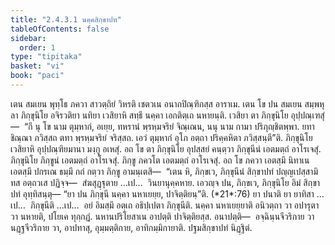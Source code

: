 ```yaml
---
title: "2.4.3.1 นคฺคสิกฺขาปท"
tableOfContents: false
sidebar:
  order: 1
type: "tipitaka"
basket: "vi"
book: "paci"
---
```



<DynamicBreadcrumb />

<Division number="883" book="paci">

<Paragraph number="2785" book="paci">
เตน สมเยน พุทฺโธ ภควา สาวตฺถิยํ วิหรติ เชตวเน อนาถปิณฺฑิกสฺส อาราเม. เตน โข ปน สมเยน สมฺพหุลา ภิกฺขุนิโย อจิรวติยา นทิยา เวสิยาหิ สทฺธึ นคฺคา เอกติตฺเถ นหายนฺติ. เวสิยา ตา ภิกฺขุนิโย อุปฺปณฺเฑสุํ—  “กึ นุ โข นาม ตุมฺหากํ, อเยฺย, ทหรานํ พฺรหฺมจริยํ จิณฺเณน, นนุ นาม กามา ปริภุญฺชิตพฺพา. ยทา ชิณฺณา ภวิสฺสถ ตทา พฺรหฺมจริยํ จริสฺสถ. เอวํ ตุมฺหากํ อุโภ อตฺถา ปริคฺคหิตา ภวิสฺสนฺตี”ติ. ภิกฺขุนิโย เวสิยาหิ อุปฺปณฺฑิยมานา มงฺกู อเหสุํ. อถ โข ตา ภิกฺขุนิโย อุปสฺสยํ คนฺตฺวา ภิกฺขุนีนํ เอตมตฺถํ อาโรเจสุํ. ภิกฺขุนิโย ภิกฺขูนํ เอตมตฺถํ อาโรเจสุํ. ภิกฺขู ภควโต เอตมตฺถํ อาโรเจสุํ. อถ โข ภควา เอตสฺมึ นิทาเน เอตสฺมึ ปกรเณ ธมฺมึ กถํ กตฺวา ภิกฺขู อามนฺเตสิ—  “เตน หิ, ภิกฺขเว, ภิกฺขุนีนํ สิกฺขาปทํ ปญฺญเปสฺสามิ ทส อตฺถวเส ปฏิจฺจ—  สํฆสุฏฺฐุตาย …เป…  วินยานุคฺคหาย. เอวญฺจ ปน, ภิกฺขเว, ภิกฺขุนิโย อิมํ สิกฺขาปทํ อุทฺทิสนฺตุ—
</Paragraph>

</Division>
<Division number="884" book="paci">

<Paragraph number="2786" book="paci">
<Emphasis>“ยา ปน ภิกฺขุนี นคฺคา นหาเยยฺย, ปาจิตฺติยนฺ”</Emphasis>ติ. (*21*:<Emphasis>76</Emphasis>)
</Paragraph>

</Division>
<Division number="885" book="paci">

<Paragraph number="2787" book="paci">
<Emphasis>ยา ปนา</Emphasis>ติ ยา ยาทิสา …เป…  <Emphasis>ภิกฺขุนี</Emphasis>ติ …เป…  อยํ อิมสฺมึ อตฺเถ อธิปฺเปตา ภิกฺขุนีติ.
</Paragraph>

<Paragraph number="2788" book="paci">
<Emphasis>นคฺคา นหาเยยฺยา</Emphasis>ติ อนิวตฺถา วา อปารุตา วา นหายติ, ปโยเค ทุกฺกฏํ. นหานปริโยสาเน อาปตฺติ ปาจิตฺติยสฺส.
</Paragraph>

</Division>
<Division number="886" book="paci">

<Paragraph number="2789" book="paci">
อนาปตฺติ—  อจฺฉินฺนจีวริกาย วา นฏฺฐจีวริกาย วา, อาปทาสุ, อุมฺมตฺติกาย, อาทิกมฺมิกายาติ.

</Paragraph>
</Division>

<Paragraph number="2790" type="center" book="paci">
ปฐมสิกฺขาปทํ นิฏฺฐิตํ.
</Paragraph>